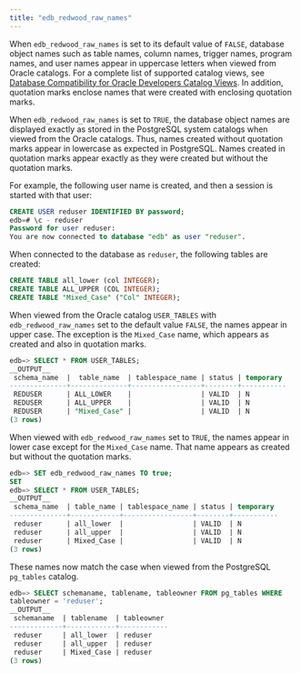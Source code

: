 ```yaml
---
title: "edb_redwood_raw_names"
---
```


<div id="edb_redwood_raw_names" class="registered_link"></div>

When `edb_redwood_raw_names` is set to its default value of `FALSE`, database object names such as table names, column names, trigger names, program names, and user names appear in uppercase letters when viewed from Oracle catalogs. For a complete list of supported catalog views, see [Database Compatibility for Oracle Developers Catalog Views](../epas_compat_cat_views). In addition, quotation marks enclose names that were created with enclosing quotation marks.

When `edb_redwood_raw_names` is set to `TRUE`, the database object names are displayed exactly as stored in the PostgreSQL system catalogs when viewed from the Oracle catalogs. Thus, names created without quotation marks appear in lowercase as expected in PostgreSQL. Names created in quotation marks appear exactly as they were created but without the quotation marks.

For example, the following user name is created, and then a session is started with that user:

```sql
CREATE USER reduser IDENTIFIED BY password;
edb=# \c - reduser
Password for user reduser:
You are now connected to database "edb" as user "reduser".
```

When connected to the database as `reduser`, the following tables are created:

```sql
CREATE TABLE all_lower (col INTEGER);
CREATE TABLE ALL_UPPER (COL INTEGER);
CREATE TABLE "Mixed_Case" ("Col" INTEGER);
```

When viewed from the Oracle catalog `USER_TABLES` with `edb_redwood_raw_names` set to the default value `FALSE`, the names appear in upper case. The exception is the `Mixed_Case` name, which appears as created and also in quotation marks.

```sql
edb=> SELECT * FROM USER_TABLES;
__OUTPUT__
 schema_name  |  table_name  | tablespace_name | status | temporary
--------------+--------------+-----------------+--------+-----------
 REDUSER      | ALL_LOWER    |                 | VALID  | N
 REDUSER      | ALL_UPPER    |                 | VALID  | N
 REDUSER      | "Mixed_Case" |                 | VALID  | N
(3 rows)
```

When viewed with `edb_redwood_raw_names` set to `TRUE`, the names appear in lower case except for the `Mixed_Case` name. That name appears as created but without the quotation marks.

```sql
edb=> SET edb_redwood_raw_names TO true;
SET
edb=> SELECT * FROM USER_TABLES;
__OUTPUT__
 schema_name  | table_name | tablespace_name | status | temporary
--------------+------------+-----------------+--------+-----------
 reduser      | all_lower  |                 | VALID  | N
 reduser      | all_upper  |                 | VALID  | N
 reduser      | Mixed_Case |                 | VALID  | N
(3 rows)
```

These names now match the case when viewed from the PostgreSQL `pg_tables` catalog.

```sql
edb=> SELECT schemaname, tablename, tableowner FROM pg_tables WHERE
tableowner = 'reduser';
__OUTPUT__
 schemaname  | tablename  | tableowner
-------------+------------+------------
 reduser     | all_lower  | reduser
 reduser     | all_upper  | reduser
 reduser     | Mixed_Case | reduser
(3 rows)
```
